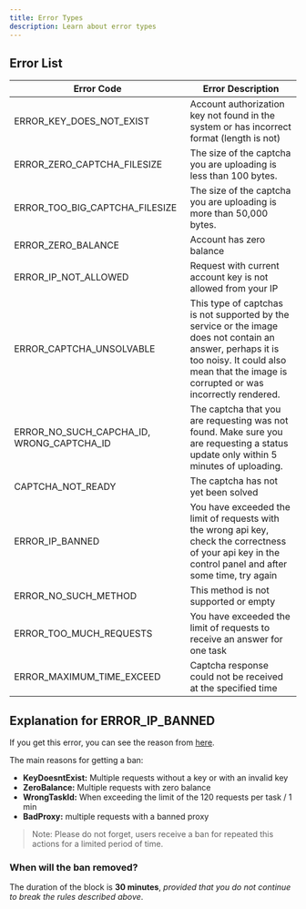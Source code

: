 ```yaml
---
title: Error Types
description: Learn about error types
---
```


## Error List

| Error Code                                | Error Description                                                                                                                                                                                   |
| ----------------------------------------- | --------------------------------------------------------------------------------------------------------------------------------------------------------------------------------------------------- |
| ERROR_KEY_DOES_NOT_EXIST                  | Account authorization key not found in the system or has incorrect format (length is not)                                                                                                           |
| ERROR_ZERO_CAPTCHA_FILESIZE               | The size of the captcha you are uploading is less than 100 bytes.                                                                                                                                   |
| ERROR_TOO_BIG_CAPTCHA_FILESIZE            | The size of the captcha you are uploading is more than 50,000 bytes.                                                                                                                                |
| ERROR_ZERO_BALANCE                        | Account has zero balance                                                                                                                                                                            |
| ERROR_IP_NOT_ALLOWED                      | Request with current account key is not allowed from your IP                                                                                                                                        |
| ERROR_CAPTCHA_UNSOLVABLE                  | This type of captchas is not supported by the service or the image does not contain an answer, perhaps it is too noisy. It could also mean that the image is corrupted or was incorrectly rendered. |
| ERROR_NO_SUCH_CAPCHA_ID, WRONG_CAPTCHA_ID | The captcha that you are requesting was not found. Make sure you are requesting a status update only within 5 minutes of uploading.                                                                 |
| CAPTCHA_NOT_READY                         | The captcha has not yet been solved                                                                                                                                                                 |
| ERROR_IP_BANNED                           | You have exceeded the limit of requests with the wrong api key, check the correctness of your api key in the control panel and after some time, try again                                           |
| ERROR_NO_SUCH_METHOD                      | This method is not supported or empty                                                                                                                                                               |
| ERROR_TOO_MUCH_REQUESTS                   | You have exceeded the limit of requests to receive an answer for one task                                                                                                                           |
| ERROR_MAXIMUM_TIME_EXCEED                 | Captcha response could not be received at the specified time                                                                                                                                        |

## Explanation for ERROR_IP_BANNED

If you get this error, you can see the reason from [here](https://capmonster.cloud/BanEvents/History).

The main reasons for getting a ban:

-   **KeyDoesntExist:** Multiple requests without a key or with an invalid key
-   **ZeroBalance:** Multiple requests with zero balance
-   **WrongTaskId:** When exceeding the limit of the 120 requests per task / 1 min
-   **BadProxy:** multiple requests with a banned proxy

> Note: Please do not forget, users receive a ban for repeated this actions for a limited period of time.

### When will the ban removed?

The duration of the block is **30 minutes**, _provided that you do not continue to break the rules described above_.
